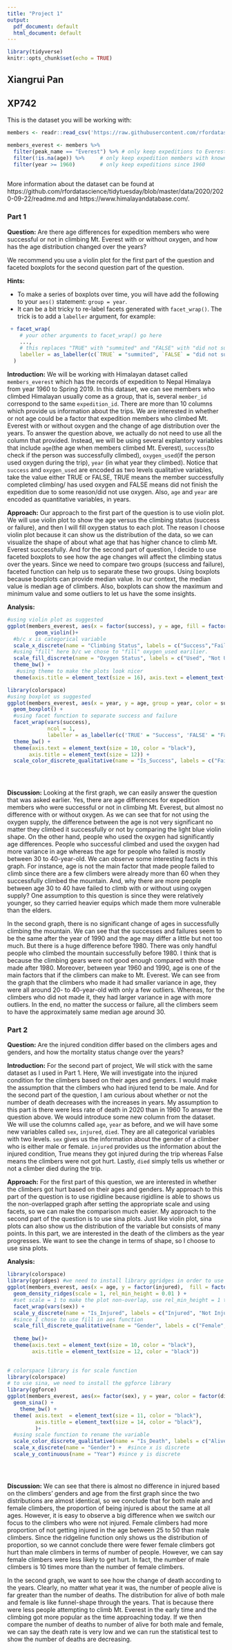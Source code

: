 ```yaml
---
title: "Project 1"
output:
  pdf_document: default
  html_document: default
---
```


```r
library(tidyverse)
knitr::opts_chunk$set(echo = TRUE)
```
## Xiangrui Pan
## XP742

This is the dataset you will be working with:
```r

members <- readr::read_csv('https://raw.githubusercontent.com/rfordatascience/tidytuesday/master/data/2020/2020-09-22/members.csv')

members_everest <- members %>%
  filter(peak_name == "Everest") %>% # only keep expeditions to Everest
  filter(!is.na(age)) %>%     # only keep expedition members with known age
  filter(year >= 1960)        # only keep expeditions since 1960 
  
```

More information about the dataset can be found at https://github.com/rfordatascience/tidytuesday/blob/master/data/2020/2020-09-22/readme.md and https://www.himalayandatabase.com/.

### **Part 1**

**Question:** 
Are there age differences for expedition members who were successful or not in climbing Mt. Everest with or without oxygen, and how has the age distribution changed over the years? 



We recommend you use a violin plot for the first part of the question and faceted boxplots for the second question part of the question. 

**Hints:**

- To make a series of boxplots over time, you will have add the following to your `aes()` statement: `group = year`. 
- It can be a bit tricky to re-label facets generated with `facet_wrap()`. The trick is to add a `labeller` argument, for example:
```r
 + facet_wrap(
    # your other arguments to facet_wrap() go here
    ...,
    # this replaces "TRUE" with "summited" and "FALSE" with "did not summit"
    labeller = as_labeller(c(`TRUE` = "summited", `FALSE` = "did not summit"))
  )
```

**Introduction:** 
We will be working with Himalayan dataset called ```members_everest``` which has the records of expedition to Nepal Himalaya from year 1960 to Spring 2019. In this dataset, we can see members who climbed Himalayan usually come as a group, that is, several ```member_id``` correspond to the same ```expedition_id```. There are more than 10 columns which provide us information about the trips. We are interested in whether or not age could be a factor that expedition members who climbed Mt. Everest with or without oxygen and the change of age distribution over the years.
To answer the question above, we actually do not need to use all the column that provided. Instead, we will be using several explantory variables that include ```age```(the age when members climbed Mt. Everest), ```success```(to check if the person was successfully climbed), ```oxygen_used```(if the person used oxygen during the trip), ```year``` (in what year they climbed). Notice that ```success``` and ```oxygen_used``` are encoded as two levels qualitative variables, take the value either TRUE or FALSE, TRUE means the member successfully completed climbing/ has used oxygen and FALSE means did not finish the expedition due to some reason/did not use oxygen. Also, ```age``` and ```year``` are encoded as quantitative variables, in years.

**Approach:** 
Our approach to the first part of the question is to use violin plot. We will use violin plot to show the age versus the climbing status (success or failure), and then I will fill oxygen status to each plot. The reason I choose violin plot because it can show us the distribution of the data, so we can visualize the shape of about what age that has higher chance to climb Mt. Everest successfully. 
And for the second part of question, I decide to use faceted boxplots to see how the age changes will affect the climbing status over the years. Since we need to compare two groups (success and failure), faceted function can help us to separate these two groups. Using boxplots because boxplots can provide median value. In our context, the median value is median age of climbers. Also, boxplots can show the maximum and minimum value and some outliers to let us have the some insights.

**Analysis:**
```r
#using violin plot as suggested
ggplot(members_everest, aes(x = factor(success), y = age, fill = factor(oxygen_used))) + 
         geom_violin()+
  #b/c x is categorical variable
  scale_x_discrete(name = "Climbing Status", labels = c("Success","Failure")) + 
  #using "fill" here b/c we chose to "fill" oxygen_used earilier.
  scale_fill_discrete(name = "Oxygen Status", labels = c("Used", "Not Used")) +  
  theme_bw() + 
   #using theme to make the plots look nicer
  theme(axis.title = element_text(size = 16), axis.text = element_text(size = 12))

```

```r
library(colorspace)
#using boxplot us suggested
ggplot(members_everest, aes(x = year, y = age, group = year, color = success)) +
  geom_boxplot() + 
  #using facet function to separate success and failure
  facet_wrap(vars(success),
             ncol = 1, 
             labeller = as_labeller(c('TRUE' = "Success", 'FALSE' = "Failure"))) +  
  theme_bw() + 
  theme(axis.text = element_text(size = 10, color = "black"),
       axis.title = element_text(size = 12)) +
  scale_color_discrete_qualitative(name = "Is_Success", labels = c("Failure", "Success")) 


 
```

**Discussion:** 
Looking at the first graph, we can easily answer the question that was asked earlier. Yes, there are age differences for expedition members who were successful or not in climbing Mt. Everest, but almost no difference with or without oxygen. As we can see that for not using the oxygen supply, the difference between the age is not very significant no matter they climbed it successfully or not by comparing the light blue violin shape. On the other hand, people who used the oxygen had significantly age differences. People who successful climbed and used the oxygen had more variance in age whereas the age for people who failed is mostly between 30 to 40-year-old. We can observe some interesting facts in this graph. For instance, age is not the main factor that made people failed to climb since there are a few climbers were already more than 60 when they successfully climbed the mountain. And, why there are more people between age 30 to 40 have failed to climb with or without using oxygen supply? One assumption to this question is since they were relatively younger, so they carried heavier equips which made them more vulnerable than the elders. 

In the second graph, there is no significant change of ages in successfully climbing the mountain. We can see that the successes and failures seem to be the same after the year of 1990 and the age may differ a little but not too much. But there is a huge difference before 1980. There was only handful people who climbed the mountain successfully before 1980. I think that is because the climbing gears were not good enough compared with those made after 1980. Moreover, between year 1960 and 1990, age is one of the main factors that if the climbers can make to Mt. Everest. We can see from the graph that the climbers who made it had smaller variance in age, they were all around 20- to 40-year-old with only a few outliers. Whereas, for the climbers who did not made it, they had larger variance in age with more outliers. In the end, no matter the success or failure, all the climbers seem to have the approximately same median age around 30.


### **Part 2**

**Question:** 
 Are the injured condition differ based on the climbers ages and genders, and how the mortality status change over the years?

**Introduction:** 
 For the second part of project, We will stick with the same dataset as I used in Part 1. Here, We will investigate into the injured condition for the climbers based on their ages and genders. I would make the assumption that the climbers who had injured tend to be male. And for the second part of the question, I am curious about whether or not the number of death decreases with the increases in years. My assumption to this part is there were less rate of death in 2020 than in 1960
 To answer the question above. We would introduce some new column from the dataset. We will use the columns called ```age```, ```year``` as before, and we will have some new variables called ```sex```, ```injured```, ```died```. They are all categorical variables with two levels. ```sex``` gives us the information about the gender of a climber who is either male or female. ```injured``` provides us the information about the injured condition, True means they got injured during the trip whereas False means the climbers were not got hurt. Lastly, ```died``` simply tells us whether or not a climber died during the trip.


**Approach:** 
For the first part of this question, we are interested in whether the climbers got hurt based on their ages and genders. My approach to this part of the question is to use rigidline because rigidline is able to shows us the non-overlapped graph after setting the appropriate scale and using facets, so we can make the comparison much easier. 
My approach to the second part of the question is to use sina plots. Just like violin plot, sina plots can also show us the distribution of the variable but consists of many points. In this part, we are interested in the death of the climbers as the year progresses. We want to see the change in terms of shape, so I choose to use sina plots.

**Analysis:**
```r
library(colorspace)
library(ggridges) #we need to install library ggridges in order to use ridgeline
ggplot(members_everest, aes(x = age, y = factor(injured),  fill = factor(sex))) + 
  geom_density_ridges(scale = 1, rel_min_height = 0.01 ) + 
  #set scale = 1 to make the plot non-overlap, use rel_min_height = 1 to cut off extended lines
  facet_wrap(vars(sex)) + 
  scale_y_discrete(name = "Is_Injured", labels = c("Injured", "Not Injured")) + 
  #since I chose to use fill in aes function
  scale_fill_discrete_qualitative(name = "Gender", labels = c("Female", "Male")) + 
  
  theme_bw()+
  theme(axis.text = element_text(size = 10, color = "black"),
        axis.title = element_text(size = 12, color = "black"))
  

```

```r
# colorspace library is for scale function
library(colorspace)
# to use sina, we need to install the ggforce library
library(ggforce) 
ggplot(members_everest, aes(x= factor(sex), y = year, color = factor(died))) + 
  geom_sina() + 
    theme_bw() + 
  theme( axis.text  = element_text(size = 11, color = "black"),
         axis.title = element_text(size = 14, color = "black"),
         )+
  #using scale function to rename the variable 
  scale_color_discrete_qualitative(name = "Is_Death", labels = c("Alive", "Died")) + 
  scale_x_discrete(name = "Gender") +  #since x is discrete
  scale_y_continuous(name = "Year") #since y is discrete

  



```

**Discussion:**
We can see that there is almost no difference in injured based on the climbers’ genders and age from the first graph since the two distributions are almost identical, so we conclude that for both male and female climbers, the proportion of being injured is about the same at all ages. However, it is easy to observe a big difference when we switch our focus to the climbers who were not injured. Female climbers had more proportion of not getting injured in the age between 25 to 50 than male climbers. Since the ridgeline function only shows us the distribution of proportion, so we cannot conclude there were fewer female climbers got hurt than male climbers in terms of number of people. However, we can say female climbers were less likely to get hurt. In fact, the number of male climbers is 10 times more than the number of female climbers.

In the second graph, we want to see how the change of death according to the years. Clearly, no matter what year it was, the number of people alive is far greater than the number of deaths. The distribution for alive of both male and female is like funnel-shape through the years. That is because there were less people attempting to climb Mt. Everest in the early time and the climbing got more popular as the time approaching today. If we then compare the number of deaths to number of alive for both male and female, we can say the death rate is very low and we can run the statistical test to show the number of deaths are decreasing.



